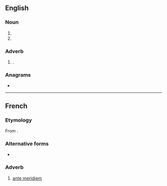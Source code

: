 {{also|Appendix:Variations of "am"}}
==English==

===Noun===
{{en-noun|~}}

# {{initialism of|en|anno mundi}}
# {{initialism of|en|Master of Arts}}

===Adverb===
{{en-adv|-}}

# {{alternative form of|en|a.m.|t=before noon}}.

===Anagrams===
* {{anagrams|en|a=am|-ma-|M&A|M.A.|MA|Ma|ma}}

----

==French==

===Etymology===
From {{der|fr|la|ante meridiem}}.

===Alternative forms===
* {{alt|fr|AM|A. M.}}

===Adverb===
{{fr-adv}}

# [[ante meridiem]]
#: {{ant|fr|P.M.}}
